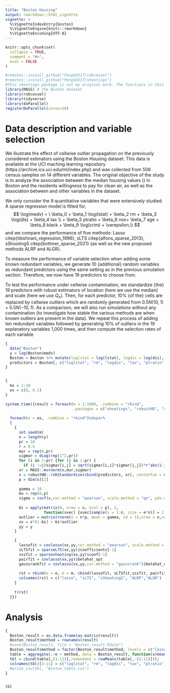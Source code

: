 ```yaml
---
title: "Boston Housing"
output: rmarkdown::html_vignette
vignette: >
  %\VignetteIndexEntry{boston}
  %\VignetteEngine{knitr::rmarkdown}
  %\VignetteEncoding{UTF-8}
---
```


```r
knitr::opts_chunk$set(
  collapse = TRUE,
  comment = "#>",
  eval = FALSE
)
```

```r
#remotes::install_github("PengSU517/robcovsel")
#remotes::install_github("PengSU517/shootings")
#This shootings package is not my original work. The functions in this package were forked from https://github.com/ineswilms/sparse-shooting-S. I constructed a package of those functions to make them more convenient to use.
library(MASS) # the Boston dataset
library(robcovsel)
library(tidyverse)
library(doParallel)
registerDoParallel(cores=10)
```

# Data description and variable selection
We illustrate the effect of cellwise outlier propagation on the previously considered estimators using the Boston Housing dataset. This data is available at the UCI maching learning repository (https://archive.ics.uci.edu/ml/index.php) and was collected from $506$ census samples on $14$ different variables. The original objective of the study is to analyze the association between the median housing values (\textit{medv}) in Boston and the residents willingness to pay for clean air, as well as the association between \textit{medv} and other variables in the dataset.

We only consider the $9$ quantitative variables that were extensively studied.
A sparse regression model is fitted for,
$$
	\log(medv) =  \ \beta_0 + \beta_1 \log(lstat) + \beta_2 rm + \beta_3 \log(dis) + \beta_4 tax \\  + \beta_5 ptratio  + \beta_6 nox+ \beta_7 age + \beta_8 black + \beta_9 \log(crim) + \varepsilon,\\
$$
and we compare the performance of five methods: Lasso citep{tibshirani_regression_1996}, sLTS citep{alfons_sparse_2013}, sShootingS citep{bottmer_sparse_2021} {as well as the new proposed methods ALRP and ALGR}.

To measure the performance of variable selection when adding some known redundant variables, we generate $10$ {additional} random variables as redundant predictors using the same setting as in the previous simulation section. Therefore, we now have 19 predictors to choose from. 

To test the performance under cellwise contamination, we standardize {the} 19 predictors with robust estimators of location (here we use the median) and scale (here we use $Q_n$). Then, for each predictor, $10\%$ {of the} cells are replaced by cellwise outliers which are randomly generated from $0.5 N(10, 1)+ 0.5N(-10, 1)$. As a comparison, we will also run simulations without any contamination {to investigate how stable the various methods are when known outliers are present in the data}. We repeat this process of adding ten redundant variables followed by generating 10\% of outliers in the 19 explanatory variables 1,000 times, and then compute the selection rates of each variable

```r
{
  data("Boston")
  y = log(Boston$medv)
  Boston = Boston %>% mutate(loglstat = log(lstat), logdis = log(dis), logcrim = log(crim))
  predictors = Boston[, c("loglstat", "rm", "logdis", "tax", "ptratio","nox", "age", "black", "logcrim")]
}


{
  ms = 1:10
  es = c(0, 0.1)
}
```

```r
system.time({result = foreach(m = 1:1000, .combine = "rbind", 
                              .packages = c("shootings", "robustHD", "robcovsel"))%:%
  
  foreach(e = es, .combine = "rbind")%dopar%
  {
    {
      set.seed(m)
      n = length(y)
      pr = 10
      r = 0.5
      mur = rep(0,pr)
      sigmar = diag(rep(1^2,pr))
      for (i in 1:pr) {for (j in 1:pr) {
        if (i !=j)sigmar[i,j] = sqrt(sigmar[i,i]*sigmar[j,j])*r^abs(i-j)}}
      xr = MASS::mvrnorm(n,mur,sigmar)
      x = robustHD::robStandardize(cbind(predictors, xr), centerFun = median,  scaleFun = robustbase::Qn)
      p = dim(x)[2]
      
      gamma = 10
      mu = rep(0,p)
      sigma = covf(x,cor.method = "pearson", scale.method = "qn", pda.method = F)$covmatrix
      
      bi = apply(matrix(0, nrow = n, ncol = p), 2, 
                 function(xvec) {xvec[sample(x = 1:n, size = e*n)] = 1; return(xvec)})
      outlier = matrix(rnorm(n = n*p, mean = gamma, sd = 1),nrow = n,ncol=p)
      xx = x*(1-bi) + bi*outlier
      yy = y
    }

    {
      lassofit = covlasso(xx,yy,cor.method = "pearson", scale.method = "sd", pda.method = F, adaptive = F)$betahat_opt
      sLTSfit = sparseLTS(xx,yy)$coefficients[-1]
      sssfit = sparseshooting(xx,yy)$coef[-1]
      pairfit = covlasso(xx,yy)$betahat_opt
      gaussrankfit = covlasso(xx,yy,cor.method = "gaussrank")$betahat_opt
      
      rst = rbind(e = e, m = m, cbind(lassofit, sLTSfit,sssfit, pairfit, gaussrankfit))
      colnames(rst) = c("lasso", "sLTS", "sShootingS", "ALRP","ALGR")
    }
    
    t(rst)
  }})

```

# Analysis
```r
{
  Boston_result = as.data.frame(as.matrix(result))
  Boston_result$method = rownames(result)
  #save(Boston_result, file = "Boston_result.Rdata")
  Boston_result$method = factor(Boston_result$method, levels = c("lasso", "sLTS", "sShootingS", "ALGR", "ALRP"))
  table = aggregate(.~e + method, data = Boston_result, function(x)mean(as.logical(x)))
  tbl = cbind(table[,(1:11)],redundant = rowMeans(table[,-(1:11)]));
  colnames(tbl)[3:11] = c("loglstat", "rm", "logdis", "tax", "ptratio", "nox", "age", "black", "logcrim")
  #write_csv(tbl, "Boston_table.csv")
}


tbl
```





